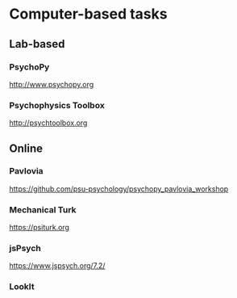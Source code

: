 # Computer-based tasks

## Lab-based

### PsychoPy

<http://www.psychopy.org>

### Psychophysics Toolbox

<http://psychtoolbox.org>

## Online

### Pavlovia

<https://github.com/psu-psychology/psychopy_pavlovia_workshop>

### Mechanical Turk

<https://psiturk.org>

### jsPsych

<https://www.jspsych.org/7.2/>

### LookIt

